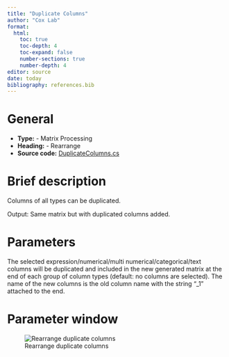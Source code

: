 ```yaml
---
title: "Duplicate Columns"
author: "Cox Lab"
format: 
  html:
    toc: true
    toc-depth: 4
    toc-expand: false
    number-sections: true
    number-depth: 4
editor: source
date: today
bibliography: references.bib
---
```


```{=html}
<!-- This comment and the line above it must be preserved when editing this file!
The recommended sections are these, but they may be changed on a case by case basis.
===== Detailed description =====
===== Parameters =====
===== Theoretical background =====
===== Examples =====
Make changes only below this line! -->
```

# General

  * **Type:** - Matrix Processing
  * **Heading:** - Rearrange
  * **Source code:** [DuplicateColumns.cs](https://github.com/JurgenCox/perseus-plugins/blob/master/PerseusPluginLib/Rearrange/DuplicateColumns.cs)

# Brief description

Columns of all types can be duplicated.

Output: Same matrix but with duplicated columns added.


# Parameters

The selected expression/numerical/multi numerical/categorical/text columns will be duplicated and included in the new generated matrix at the end of each group of column types (default: no columns are selected). The name of the new columns is the old column name with the string "\_1" attached to the end.

# Parameter window

![Rearrange duplicate columns](images/rearrange-duplicate_columns-edited.png)

